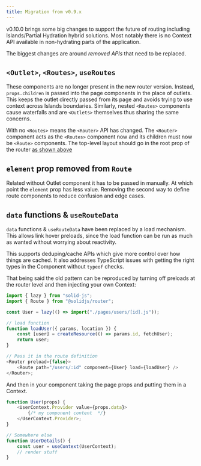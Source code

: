 ```yaml
---
title: Migration from v0.9.x
---
```


v0.10.0 brings some big changes to support the future of routing including Islands/Partial Hydration hybrid solutions.
Most notably there is no Context API available in non-hydrating parts of the application.

The biggest changes are around _removed APIs_ that need to be replaced.

## `<Outlet>`, `<Routes>`, `useRoutes`

These components are no longer present in the new router version. Instead, `props.children` is passed into the page components in the place of outlets.
This keeps the outlet directly passed from its page and avoids trying to use context across Islands boundaries.
Similarly, nested `<Routes>` components cause waterfalls and are `<Outlets>` themselves thus sharing the same concerns.

With no `<Routes>` means the `<Router>` API has changed.
The `<Router>` component acts as the `<Routes>` component now and its children must now be `<Route>` components.
The top-level layout should go in the root prop of the router [as shown above](#configure-your-routes)

## `element` prop removed from `Route`

Related without Outlet component it has to be passed in manually.
At which point the `element` prop has less value.
Removing the second way to define route components to reduce confusion and edge cases.

## `data` functions & `useRouteData`

`data` functions & `useRouteData` have been replaced by a load mechanism.
This allows link hover preloads, since the load function can be run as much as wanted without worrying about reactivity.

This supports deduping/cache APIs which give more control over how things are cached.
It also addresses TypeScript issues with getting the right types in the Component without `typeof` checks.

That being said the old pattern can be reproduced by turning off preloads at the router level and then injecting your own Context:

```js
import { lazy } from "solid-js";
import { Route } from "@solidjs/router";

const User = lazy(() => import("./pages/users/[id].js"));

// load function
function loadUser({ params, location }) {
	const [user] = createResource(() => params.id, fetchUser);
	return user;
}

// Pass it in the route definition
<Router preload={false}>
	<Route path="/users/:id" component={User} load={loadUser} />
</Router>;
```

And then in your component taking the page props and putting them in a Context.

```js
function User(props) {
	<UserContext.Provider value={props.data}>
		{/* my component content  */}
	</UserContext.Provider>;
}

// Somewhere else
function UserDetails() {
	const user = useContext(UserContext);
	// render stuff
}
```
